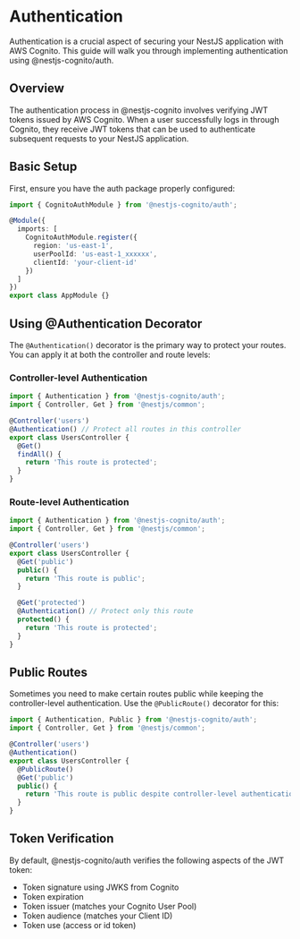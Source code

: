 # Authentication

Authentication is a crucial aspect of securing your NestJS application with AWS Cognito. This guide will walk you through implementing authentication using @nestjs-cognito/auth.

## Overview

The authentication process in @nestjs-cognito involves verifying JWT tokens issued by AWS Cognito. When a user successfully logs in through Cognito, they receive JWT tokens that can be used to authenticate subsequent requests to your NestJS application.

## Basic Setup

First, ensure you have the auth package properly configured:

```ts
import { CognitoAuthModule } from '@nestjs-cognito/auth';

@Module({
  imports: [
    CognitoAuthModule.register({
      region: 'us-east-1',
      userPoolId: 'us-east-1_xxxxxx',
      clientId: 'your-client-id'
    })
  ]
})
export class AppModule {}
```

## Using @Authentication Decorator

The `@Authentication()` decorator is the primary way to protect your routes. You can apply it at both the controller and route levels:

### Controller-level Authentication

```ts
import { Authentication } from '@nestjs-cognito/auth';
import { Controller, Get } from '@nestjs/common';

@Controller('users')
@Authentication() // Protect all routes in this controller
export class UsersController {
  @Get()
  findAll() {
    return 'This route is protected';
  }
}
```

### Route-level Authentication

```ts
import { Authentication } from '@nestjs-cognito/auth';
import { Controller, Get } from '@nestjs/common';

@Controller('users')
export class UsersController {
  @Get('public')
  public() {
    return 'This route is public';
  }

  @Get('protected')
  @Authentication() // Protect only this route
  protected() {
    return 'This route is protected';
  }
}
```

## Public Routes

Sometimes you need to make certain routes public while keeping the controller-level authentication. Use the `@PublicRoute()` decorator for this:

```ts
import { Authentication, Public } from '@nestjs-cognito/auth';
import { Controller, Get } from '@nestjs/common';

@Controller('users')
@Authentication()
export class UsersController {
  @PublicRoute()
  @Get('public')
  public() {
    return 'This route is public despite controller-level authentication';
  }
}
```

## Token Verification

By default, @nestjs-cognito/auth verifies the following aspects of the JWT token:

- Token signature using JWKS from Cognito
- Token expiration
- Token issuer (matches your Cognito User Pool)
- Token audience (matches your Client ID)
- Token use (access or id token)
